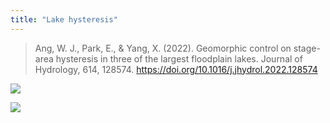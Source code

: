 ```yaml
---
title: "Lake hysteresis"
---
```


> Ang, W. J., Park, E., & Yang, X. (2022). Geomorphic control on stage-area hysteresis in three of the largest floodplain lakes. Journal of Hydrology, 614, 128574. [https://doi.org/10.1016/j.jhydrol.2022.128574](https://doi.org/10.1016/j.jhydrol.2022.128574) 
</br>

![](/images/Slide6.jpeg)

![](/images/Slide7.jpeg)
